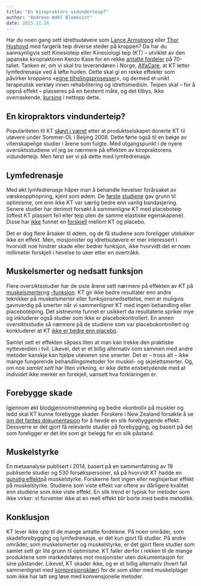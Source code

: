 ```yaml
---
title: "En kiropraktors vidunderteip?"
author: "Andreas Wahl Blomkvist"
date: 2015.11.26
---
```


Har du noen gang sett idrettsutøvere som [Lance Armstrong](http://www.athletictapeinfo.com/tag/lance-armstrong-kinesio-tape/) eller [Thor Hushovd](https://www.oslosportslager.no/magasinet/kinesiologi-teip--en-revolusjon-innen-sportsteiping-1087.aspx) med fargerik teip diverse steder på kroppen? Da har du sannsynligvis sett Kinesioteip eller Kinesiologi teip (KT) – utviklet av den japanske kiropraktoren Kenzo Kase for en rekke [antatte fordeler](http://www.kinesiotaping.com/about/kinesio-taping-method) på 70-tallet. Tanken er, om vi skal tro leverandøren i Norge, [AlfaCare](http://www.kinesiotaping.no/omoss/om_tapen), at KT letter lymfedrenasje ved å løfte huden. Dette skal gi en rekke effekter som påvirker kroppens «[egne tilhelingsprosesser](http://www.kinesiotaping.no/omoss/om_metoden)», og dermed et unikt terapeutisk verktøy innen rehabilitering og idrettsmedisin. Teipen skal – for å oppnå effekt – plasseres på en bestemt måte, og det tilbys, ikke overraskende, [kursing](http://www.kinesiotaping.no/kurs) i nettopp dette. 

## En kiropraktors vindunderteip?

Populariteten til KT [skøyt i været](http://www.abqjournal.com/120131/news/taping-americas-athletes.html) etter at produktselskapet donerte KT til utøvere under Sommer-OL i Beijing 2008. Dette førte også til en bølge av vitenskapelige studier i årene som fulgte. Med utgangspunkt i de nyere oversiktsstudiene vil jeg se nærmere på effekten av kiropraktorens vidunderteip. Men først ser vi på dette med lymfedrenasje.

## Lymfedrenasje

Med økt lymfedrenasje håper man å behandle hevelser forårsaket av væskeopphopning, kjent som ødem. De [første](http://www.ncbi.nlm.nih.gov/pubmed/?term=19199105) [studiene](http://www.ncbi.nlm.nih.gov.zorac.aub.aau.dk/pubmed/?term=19240683) gav grunn til optimisme, om enn ikke KT var særlig bedre enn vanlig bandasjering. Senere studier har derimot forsøkt å sammenligne KT med placeboteip (oftest KT plassert feil eller teip uten de samme elastiske egenskapene). Disse har [ikke](http://www.journalofphysiotherapy.com/article/S1836-9553(14)00148-9/fulltext) funnet en [forskjell](http://www.archives-pmr.org/article/S0003-9993(13)00426-7/fulltext) mellom KT og placebo.

Det er dog flere årsaker til ødem, og de få studiene som foreligger utelukker ikke en effekt. Men, mosjonister og idrettsutøvere er mer interessert i hvorvidt noe hindrer skade eller bedrer funksjon, ikke hvorvidt det er noen millimeter forskjell i hevelse to uker etter en overtråkk.

## Muskelsmerter og nedsatt funksjon

Flere oversiktsstudier har de siste årene sett nærmere på effekten av KT på [muskelsmerter ](http://www.ncbi.nlm.nih.gov/pubmed/25595290)og [-funksjon](http://www.ncbi.nlm.nih.gov/pubmed/?term=24875972). KT gir ikke bedre resultater enn andre teknikker på muskelsmerter eller funksjonsnedsettelse, men er muligvis gavnverdig på smerter når vi sammenligner KT med ingen behandling eller placeboteiping. Det sistnevnte funnet er usikkert da resultatene spriker mye og inkluderer også studier som ikke er placebokontrollert. En annen oversiktsstudie så nærmere på de studiene som var placebokontrollert og konkluderer at KT [ikke er bedre enn placebo](http://www.ncbi.nlm.nih.gov/pubmed/24856938).

Samlet sett er effekten såpass liten at man kan trekke den praktiske nytteverdien i tvil. Likevel, det er et billig alternativ som sammen med andre metoder kanskje kan hjelpe utøveren sine smerter. Det er – tross alt – ikke mange fungerende behandlingsmetoder for muskel- og skjelettsmerter. Og, om noe *samlet sett* har liten virkning, er ikke dette ensbetydende med at *individet* ikke merker en forskjell, uansett hva forklaringen er.

## Forebygge skade

Igjennom økt blodgjennomstrømning og bedre «kontroll» på muskler og ledd skal KT kunne forebygge skader. Forskere i New Zealand forsøkte å se [om det fantes dokumentasjon](http://www.ncbi.nlm.nih.gov/pubmed/22124445) for å hevde en slik forebyggende effekt. Dessverre er det gjort få relevante studier på forebygging, og basert på det som foreligger er det lite som gir belegg for en slik påstand.

## Muskelstyrke

En metaanalyse publisert i 2014, basert på en sammenfatning av 19 publiserte studier og 530 forsøkspersoner, så på hvorvidt KT hadde en [gunstig effekt ](http://www.ncbi.nlm.nih.gov/pubmed/25027771)på muskelstyrke. Forskerne fant ingen eller neglisjerbar effekt på muskelstyrke. Studiene som viste effekt var oftere av dårligere kvalitet enn studiene som ikke viste effekt. En slik trend er typisk for metoder som ikke virker: vi forventer ikke at en reell effekt blir borte med bedre metodikk.

## Konklusjon

KT lever ikke opp til de mange antatte fordelene. På noen områder, som skadeforebygging og lymfedrenasje, er det kun gjort få studier. På andre områder, som muskelsmerter og muskelstyrke, er det gjort flere studier som samlet sett gir lite grunn til optimisme. KT faller derfor i rekken til de mange produktene som markedsføres mot mosjonister uten dokumentasjon for sine påstander. Likevel, KT skader ikke, og er et billig alternativ (hvert fall sammenlignet med [kompresjonsklær](http://www.aftenposten.no/meninger/debatt/Dyre-kompresjonstights-som-2XU-markedsfores-som-a-ha-store-fordeler-Er-du-blitt-lurt-8139208.html)) for de som sliter med muskelplager som ikke har latt seg løse med konvensjonelle metoder.
